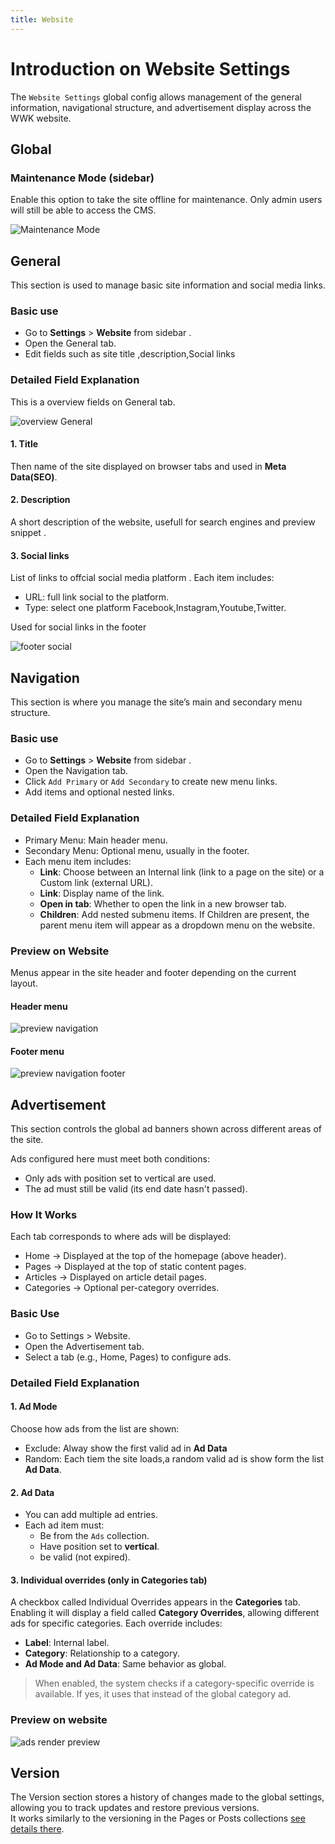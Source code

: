 ```yaml
---
title: Website
---
```



# Introduction on Website Settings

The `Website Settings` global config allows management of the general information, navigational structure, and advertisement display across the WWK website.

## Global

### Maintenance Mode (sidebar)

Enable this option to take the site offline for maintenance. Only admin users will still be able to access the CMS.

![Maintenance Mode](https://wvn.hcm.ss.bfcplatform.vn/uploads/settings-web-sidebar.png)

## General

This section is used to manage basic site information and social media links.

### Basic use

- Go to **Settings** > **Website** from sidebar .
- Open the General tab.
- Edit fields such as site title ,description,Social links

### Detailed Field Explanation

This is a overview fields on General tab.

![overview General](https://wvn.hcm.ss.bfcplatform.vn/uploads/settings-web-general.png)

#### 1. Title

Then name of the site displayed on browser tabs and used in **Meta Data(SEO)**.

#### 2. Description

A short description of the website, usefull for search engines and preview snippet .

#### 3. Social links

List of links to offcial social media platform . Each item includes:

- URL: full link social to the platform.
- Type: select one platform Facebook,Instagram,Youtube,Twitter.

Used for social links in the footer

![footer social](https://wvn.hcm.ss.bfcplatform.vn/uploads/settings-web-social.png)

## Navigation

This section is where you manage the site’s main and secondary menu structure.

### Basic use

- Go to **Settings** > **Website** from sidebar .
- Open the Navigation tab.
- Click `Add Primary` or `Add Secondary` to create new menu links.
- Add items and optional nested links.

### Detailed Field Explanation

- Primary Menu: Main header menu.
- Secondary Menu: Optional menu, usually in the footer.
- Each menu item includes:
  - **Link**: Choose between an Internal link (link to a page on the site) or a Custom link (external URL).
  - **Link**: Display name of the link.
  - **Open in tab**: Whether to open the link in a new browser tab.
  - **Children**: Add nested submenu items. If Children are present, the parent menu item will appear as a dropdown menu on the website.

### Preview on Website

Menus appear in the site header and footer depending on the current layout.

#### Header menu

![preview navigation](https://wvn.hcm.ss.bfcplatform.vn/uploads/settings-web-nav.png)

#### Footer menu

![preview navigation footer](https://wvn.hcm.ss.bfcplatform.vn/uploads/settings-web-nav-footer.png)

## Advertisement

This section controls the global ad banners shown across different areas of the site.

Ads configured here must meet both conditions:

- Only ads with position set to vertical are used.
- The ad must still be valid (its end date hasn't passed).

### How It Works

Each tab corresponds to where ads will be displayed:

- Home → Displayed at the top of the homepage (above header).
- Pages → Displayed at the top of static content pages.
- Articles → Displayed on article detail pages.
- Categories → Optional per-category overrides.

### Basic Use

- Go to Settings > Website.
- Open the Advertisement tab.
- Select a tab (e.g., Home, Pages) to configure ads.

### Detailed Field Explanation

#### 1. Ad Mode

Choose how ads from the list are shown:

- Exclude: Alway show the first valid ad in **Ad Data**
- Random: Each tiem the site loads,a random valid ad is show form the list **Ad Data**.

#### 2. Ad Data

- You can add multiple ad entries.
- Each ad item must:
  - Be from the `Ads` collection.
  - Have position set to **vertical**.
  - be valid (not expired).

#### 3. Individual overrides (only in Categories tab)

A checkbox called Individual Overrides appears in the **Categories** tab. Enabling it will display a field called **Category Overrides**, allowing different ads for specific categories.
Each override includes:

- **Label**: Internal label.
- **Category**: Relationship to a category.
- **Ad Mode and Ad Data**: Same behavior as global.

> When enabled, the system checks if a category-specific override is available. If yes, it uses that instead of the global category ad.

### Preview on website

![ads render preview](https://wvn.hcm.ss.bfcplatform.vn/uploads/settings-web-ad.png)

## Version

The Version section stores a history of changes made to the global settings, allowing you to track updates and restore previous versions.  
It works similarly to the versioning in the Pages or Posts collections [see details there](/docs/manage/posts#versions).
